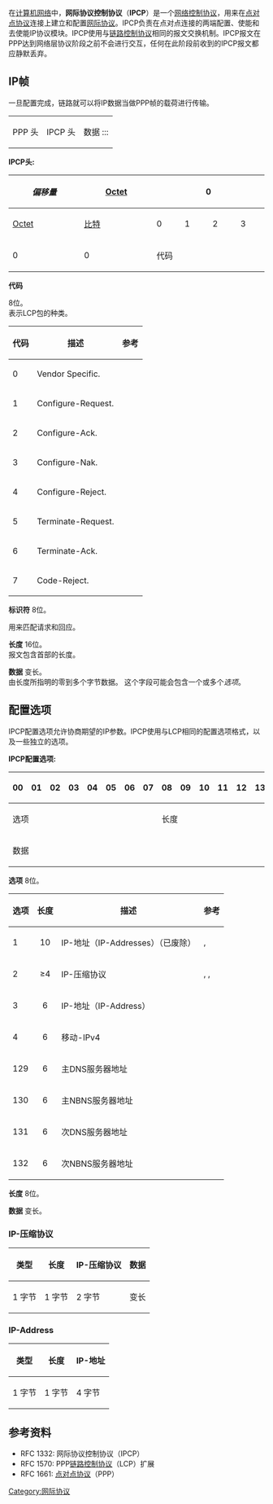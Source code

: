 {{RoughTranslation}}


在[[计算机网络|计算机网络]]中，'''网际协议控制协议'''（'''IPCP'''）是一个[[网络控制协议|网络控制协议]]，用来在[[点对点协议|点对点协议]]连接上建立和配置[[网际协议|网际协议]]。IPCP负责在点对点连接的两端配置、使能和去使能IP协议模块。IPCP使用与[[链路控制协议|链路控制协议]]相同的报文交换机制。IPCP报文在PPP达到网络层协议阶段之前不会进行交互，任何在此阶段前收到的IPCP报文都应静默丢弃。

== IP帧 ==
一旦配置完成，链路就可以将IP数据当做PPP帧的载荷进行传输。

{| class="wikitable"
|-
| PPP 头
| IPCP 头
| 数据 :::
|}

'''IPCP头:'''

{| class="wikitable"
|-
! style="width:7%; border-bottom:none; border-right:none;"| ''偏移量''
! style="width:7%; border-left:none;"| [[八位元組|Octet]]
! colspan="8" | 0
! colspan="8" | 1
! colspan="8" | 2
! colspan="8" | 3
|-
! style="border-top: none" | [[八位元組|Octet]]
! [[比特|比特]]
!  style="width:2.4%;"|0 
!  style="width:2.4%;"| 1 
!  style="width:2.4%;"| 2 
!  style="width:2.4%;"| 3 
!  style="width:2.4%;"| 4 
!  style="width:2.4%;"| 5 
!  style="width:2.4%;"| 6 
!  style="width:2.4%;"| 7
!  style="width:2.4%;"| 8 
!  style="width:2.4%;"| 9 
!  style="width:2.4%;"| 10 
!  style="width:2.4%;"| 11 
!  style="width:2.4%;"| 12 
!  style="width:2.4%;"| 13 
!  style="width:2.4%;"| 14 
!  style="width:2.4%;"| 15
!  style="width:2.4%;"| 16 
!  style="width:2.4%;"| 17 
!  style="width:2.4%;"| 18 
!  style="width:2.4%;"| 19 
!  style="width:2.4%;"| 20 
!  style="width:2.4%;"| 21 
!  style="width:2.4%;"| 22 
!  style="width:2.4%;"| 23
!  style="width:2.4%;"| 24 
!  style="width:2.4%;"| 25 
!  style="width:2.4%;"| 26 
!  style="width:2.4%;"| 27 
!  style="width:2.4%;"| 28 
!  style="width:2.4%;"| 29 
!  style="width:2.4%;"| 30 
!  style="width:2.4%;"| 31
|-
! 0 
! 0
| colspan=8 | 代码
| colspan=8 | 标识符
| colspan=16 | 长度
|}


'''代码'''

8位。<br>
表示LCP包的种类。

{| class="wikitable"
|-
! 代码 || 描述 || 参考
|-
! 0
| Vendor Specific. || {{IETF RFC|2153|link=no}}
|-
! 1
| Configure-Request. ||  
|-
! 2
| Configure-Ack. ||  
|-
! 3
| Configure-Nak. ||  
|-
! 4
| Configure-Reject. ||  
|-
! 5
| Terminate-Request. ||  
|-
! 6
| Terminate-Ack. ||  
|-
! 7
| Code-Reject. ||  
|}


'''标识符'''
8位。

用来匹配请求和回应。

'''长度'''
16位。<br>
报文包含首部的长度。

'''数据'''
变长。<br>
由长度所指明的零到多个字节数据。
这个字段可能会包含一个或多个''选项''。

==配置选项==
IPCP配置选项允许协商期望的IP参数。IPCP使用与LCP相同的配置选项格式，以及一些独立的选项。

'''IPCP配置选项:'''

{| class="wikitable"
|-
! 00 || 01 || 02 || 03 || 04 || 05 || 06 || 07
! 08 || 09 || 10 || 11 || 12 || 13 || 14 || 15
|-
| colspan=8 | 选项
| colspan=8 | 长度
|-
| colspan=16 | 数据
|}


'''选项'''
8位。

{| class="wikitable"
|-
! 选项 || 长度 || 描述 || 参考
|-
! 1
| align="center" | 10 || IP-地址（IP-Addresses）（已废除）	 ||{{IETF RFC|1172|link=no}}, {{IETF RFC|1332|link=no}}
|-
! 2
| align="center" | ≥4 || IP-压缩协议 ||{{IETF RFC|1332|link=no}}, {{IETF RFC|3241|link=no}}, {{IETF RFC|3544|link=no}}
|-
! 3
| align="center" | 6 || IP-地址（IP-Address） ||{{IETF RFC|1332|link=no}}
|-
! 4
| align="center" | 6 || 移动-IPv4 ||{{IETF RFC|2290|link=no}}
|-
! 129
| align="center" | 6 || 主DNS服务器地址 ||{{IETF RFC|1877|link=no}}
|-
! 130
| align="center" | 6 || 主NBNS服务器地址 ||{{IETF RFC|1877|link=no}}
|-
! 131
| align="center" | 6 || 次DNS服务器地址 ||{{IETF RFC|1877|link=no}}
|-
! 132
| align="center" | 6 || 次NBNS服务器地址 ||{{IETF RFC|1877|link=no}}
|}

'''长度'''
8位。

'''数据'''
变长。

===IP-压缩协议===
{| class="wikitable"
|-
!类型
!长度
!IP-压缩协议
!数据
|-
|1 字节
|1 字节
|2 字节
|变长
|}

===IP-Address===
{| class="wikitable"
|-
!类型
!长度
!IP-地址
|-
|1 字节
|1 字节
|4 字节
|}

==参考资料==
*RFC 1332: 网际协议控制协议（IPCP）
*RFC 1570: PPP[[链路控制协议|链路控制协议]]（LCP）扩展
*RFC 1661: [[点对点协议|点对点协议]]（PPP）

[[Category:网际协议|Category:网际协议]]
